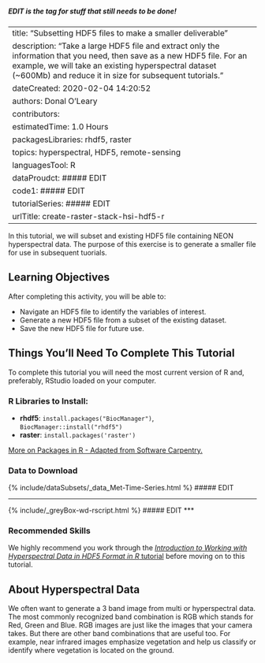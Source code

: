 
##### EDIT is the tag for stuff that still needs to be done!


---
title: "Subsetting HDF5 files to make a smaller deliverable"
description: "Take a large HDF5 file and extract only the information that you need, then save as a new HDF5 file. For an example, we will take an existing hyperspectral dataset (~600Mb) and reduce it in size for subsequent tutorials."
dateCreated: 2020-02-04 14:20:52
authors: Donal O'Leary
contributors: 
estimatedTime: 1.0 Hours
packagesLibraries: rhdf5, raster
topics: hyperspectral, HDF5, remote-sensing
languagesTool: R
dataProudct: ##### EDIT
code1: ##### EDIT
tutorialSeries: ##### EDIT 
urlTitle: create-raster-stack-hsi-hdf5-r
---

In this tutorial, we will subset and existing HDF5 file containing NEON
hyperspectral data. The purpose of this exercise is to generate a smaller
file for use in subsequent tuorials.

<div id="ds-objectives" markdown="1">

## Learning Objectives

After completing this activity, you will be able to:

* Navigate an HDF5 file to identify the variables of interest.</li>
* Generate a new HDF5 file from a subset of the existing dataset.</li>
* Save the new HDF5 file for future use.

## Things You’ll Need To Complete This Tutorial
To complete this tutorial you will need the most current version of R and, 
preferably, RStudio loaded on your computer.

### R Libraries to Install:

* **rhdf5**: `install.packages("BiocManager")`, `BiocManager::install("rhdf5")`
* **raster**: `install.packages('raster')`

<a href="{{ site.baseurl }}/packages-in-r" target="_blank"> More on Packages in
 R - Adapted from Software Carpentry.</a>

### Data to Download

{% include/dataSubsets/_data_Met-Time-Series.html %} ##### EDIT

***
{% include/_greyBox-wd-rscript.html %}  ##### EDIT
***

### Recommended Skills

We highly recommend you work through the 
<a href="{{ site.baseurl }}/hsi-hdf5-r" target="_blank"> *Introduction to Working with Hyperspectral Data in HDF5 Format in R* tutorial</a>
before moving on to this tutorial.

</div>


## About Hyperspectral Data 
We often want to generate a 3 band image from multi or hyperspectral data. The 
most commonly recognized band combination is RGB which stands for Red, Green and 
Blue. RGB images are just like the images that your camera takes. But there are 
other band combinations that are useful too. For example, near infrared images 
emphasize vegetation and help us classify or identify where vegetation is located 
on the ground.
